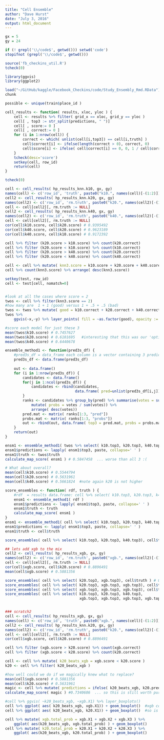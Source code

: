 ```yaml
---
title: "Cell Ensemble"
author: "Dave Hurst"
date: "July 3, 2016"
output: html_document
---
```

```r
gx = 5
gy = 24

if (! grepl('\\/code$', getwd())) setwd('code')
stopifnot (grepl('\\/code$', getwd()))

source('fb_checkins_util.R')
tcheck(0)

library(ggvis)
library(ggplot2)

load("~/GitHub/kaggle/Facebook_Checkins/code/Study_Ensembly_Rmd.RData")
chunk

possible <- unique(train$place_id )

cell_results <- function( results, xloc, yloc ) {
    cell <- results %>% filter( grid_x == xloc, grid_y == yloc )
    cell[ , top3 := str_split(predictions, " ")] 
    cell[ , score:= 0 ]
    cell[ , correct:= 0 ]
    for (i in 1:nrow(cell)) { 
        correct <- which( unlist(cell[i,top3]) == cell[i,truth] )
        cell$correct[i] <- ifelse(length(correct > 0), correct, 0)
        cell$score[i] <- ifelse( cell$correct[i] == 0, 0, 1 / cell$correct[i])
    }
    tcheck(desc='score')
    setkey(cell, row_id) 
    return(cell)
}

tcheck(0)

cell <- cell_results( hp_results_knn.k10, gx, gy)
names(cell) <- c('row_id', 'truth', paste0("k10.", names(cell)[-(1:2)]))
cell2 <- cell_results( hp_results_knn.k20, gx, gy)
names(cell2) <- c('row_id', 'rm.truth', paste0("k20.", names(cell2)[-(1:2)]))
cell <- cell[cell2][, rm.truth := NULL]
cell2 <- cell_results( hp_results_knn.k40, gx, gy)
names(cell2) <- c('row_id', 'rm.truth', paste0("k40.", names(cell2)[-(1:2)]))
cell <- cell[cell2][, rm.truth := NULL]
cor(cell$k10.score, cell$k20.score) # 0.9395492
cor(cell$k40.score, cell$k20.score) # 0.9623189
cor(cell$k40.score, cell$k10.score) # 0.9172392

cell %>% filter (k20.score > k10.score) %>% count(k20.correct)
cell %>% filter (k20.score < k10.score) %>% count(k10.correct)
cell %>% filter (k20.score > k40.score) %>% count(k20.correct)
cell %>% filter (k20.score < k40.score) %>% count(k40.correct)

cell <- cell %>% mutate( knn3.score = k10.score + k20.score + k40.score )
cell %>% count(knn3.score) %>% arrange( desc(knn3.score))

setkey(test, row_id)
cell <- test[cell, nomatch=0]


#look at all the cases where score = 2
twos <- cell %>% filter(knn3.score == 2)
#how many are  1 + 1 (good) versus 1 + .5 + .5 (bad)
twos <- twos %>% mutate( good = k10.correct + k20.correct + k40.correct <= 2)
twos %>%
    ggvis(~x,~y) %>% layer_points( fill = ~as.factor(good), opacity := 0.5)

#score each model for just these 3
mean(twos$k10.score) # 0.7457627
mean(twos$k20.score) # 0.6101695   #interesting that this was our 'optimum, but the worst here'
mean(twos$k40.score) # 0.6440678

ensemble_method1 <- function(pred3s_df) {
    #pred3s_df = data_frame each column is a vector containing 3 predictions for a model
    pred3s_df <- data.frame(pred3s_df)
    
    out <- data.frame()
    for (i in 1:nrow(pred3s_df)) {
        candidates <- data.frame()
        for(j in 1:ncol(pred3s_df)) {
            candidates <- rbind(candidates, 
                                data.frame( pred=unlist(pred3s_df[i,j]), rank=3:1, stringsAsFactors = FALSE))
        }
        ranks <- candidates %>% group_by(pred) %>% summarise(votes = sum(rank)) %>%
            mutate( probs = votes / sum(votes)) %>%
            arrange( desc(votes)) 
        pred.mat <- matrix( ranks[1:3, "pred"])
        probs.mat <- matrix( ranks[1:3, "probs"])
        out <- rbind(out, data.frame( top3 = pred.mat, probs = probs.mat ))
    }
    return(out)
}

ensm1 <- ensemble_method1( twos %>% select( k10.top3, k20.top3, k40.top3 ))
ensm1$predictions <- lapply( ensm1$top3, paste, collapse=' ' )
ensm1$truth <- twos$truth
calculate_map_score( ensm1 ) # 0.5847458  ... worse than all 3 :(

# What about overall?
mean(cell$k10.score) # 0.5544794
mean(cell$k20.score) # 0.5631961
mean(cell$k40.score) # 0.5661824  #note again k20 is not higher

score_ensembles <- function( rdf, truth ) {
    #rdf  = results data.frame: cell %>% select( k10.top3, k20.top3, k40.top3 )
    ensm1 <- ensemble_method1( rdf ) 
    ensm1$predictions <- lapply( ensm1$top3, paste, collapse=' ' )
    ensm1$truth <- truth
    calculate_map_score( ensm1 ) 
}
ensm1 <- ensemble_method1( cell %>% select( k10.top3, k20.top3, k40.top3 )) ; tcheck(desc='done ensemble')
ensm1$predictions <- lapply( ensm1$top3, paste, collapse=' ' )
ensm1$truth <- cell$truth

score_ensembles( cell %>% select( k10.top3, k20.top3, k40.top3), cell$truth ) # 0.5601291  ... meh

## lets add xgb to the mix
cell2 <- cell_results( hp_results_xgb, gx, gy)
names(cell2) <- c('row_id', 'rm.truth', paste0("xgb.", names(cell2)[-(1:2)]))
cell <- cell[cell2][, rm.truth := NULL]
cor(cell$xgb.score, cell$k20.score) # 0.8896491
mean(cell$xgb.score) # 0.5881356

score_ensembles( cell %>% select( k20.top3, xgb.top3), cell$truth ) # 0.5798224
score_ensembles( cell %>% select( k20.top3, xgb.top3, xgb.top3), cell$truth ) # 0.5798224 suspicious
score_ensembles( cell %>% select( xgb.top3, xgb.top3, xgb.top3), cell$truth ) # 0.5881356 validate
score_ensembles( cell %>% select( k10.top3, k20.top3, k40.top3,
                                  xgb.top3, xgb.top3, xgb.top3, xgb.top3), cell$truth ) # 0.5695722


### scratch2
cell <- cell_results( hp_results_xgb, gx, gy)
names(cell) <- c('row_id', 'truth', paste0("xgb.", names(cell)[-(1:2)]))
cell2 <- cell_results( hp_results_knn.k20, gx, gy)
names(cell2) <- c('row_id', 'rm.truth', paste0("k20.", names(cell2)[-(1:2)]))
cell <- cell[cell2][, rm.truth := NULL]
cor(cell$xgb.score, cell$k20.score) # 0.8896491

cell %>% filter (xgb.score > k20.score) %>% count(xgb.correct)
cell %>% filter (xgb.score < k20.score) %>% count(k20.correct)

cell <- cell %>% mutate( k20_beats_xgb = xgb.score < k20.score )
k20 <- cell %>% filter( k20_beats_xgb )

#how well could we do if we magically knew what to replace?
mean(cell$xgb.score) # 0.5881356
mean(cell$k20.score) # 0.5631961
magic <- cell %>% mutate( predictions = ifelse( k20_beats_xgb, k20.predictions, xgb.predictions))
calculate_map_score( magic ) #0.7340686  ... so this is still worth pursuing

#cell %>% ggvis( ~k20_beats_xgb, ~xgb.X1) %>% layer_boxplots()
cell %>% ggplot( aes( k20_beats_xgb, xgb.X1)) + geom_boxplot()  #xgb confidence is lower (good)
cell %>% ggplot( aes( k20_beats_xgb, k20.X1)) + geom_boxplot()  #so is k20 (bad)

cell %>% mutate( xgb.total_prob = xgb.X1 + xgb.X2 + xgb.X3 ) %>%
    ggplot( aes(k20_beats_xgb, xgb.total_prob) ) + geom_boxplot()
cell %>% mutate( k20.total_prob = k20.X1 + k20.X2 + k20.X3 ) %>%
    ggplot( aes(k20_beats_xgb, k20.total_prob) ) + geom_boxplot()
```
